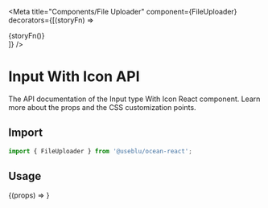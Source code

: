 
<Meta
  title="Components/File Uploader"
  component={FileUploader}
  decorators={[(storyFn) => <div className="input-story">{storyFn()}</div>]}
/>

# Input With Icon API

The API documentation of the Input type With Icon React component.
Learn more about the props and the CSS customization points.

## Import

```javascript
import { FileUploader } from '@useblu/ocean-react';
```

## Usage

<Canvas>
  <Story
    name="usage"
    parameters={{
      controls: { exclude: /^blocked*/ },
    }}
    args={{
      accept: 'image/*',
      maxFiles: 5,
    }}
    argTypes={{
      label: {
        accept: 'text',
      },
    }}
  >
    {(props) => <FileUploader id="input-with-icon" {...props} />}
  </Story>
</Canvas>
